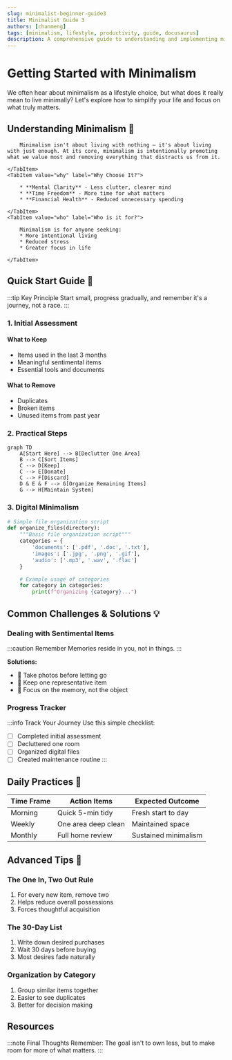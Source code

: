 ```yaml
---
slug: minimalist-beginner-guide3
title: Minimalist Guide 3
authors: [chanmeng]
tags: [minimalism, lifestyle, productivity, guide, docusaurus]
description: A comprehensive guide to understanding and implementing minimalism in your daily life, perfect for beginners seeking a simpler lifestyle.
---
```



# Getting Started with Minimalism

We often hear about minimalism as a lifestyle choice, but what does it really mean to live minimally? Let's explore how to simplify your life and focus on what truly matters.

<!--truncate-->

## Understanding Minimalism 🎯

<Tabs>
    <TabItem value="what" label="What is it?" default>

        Minimalism isn't about living with nothing – it's about living with just enough. At its core, minimalism is intentionally promoting what we value most and removing everything that distracts us from it.

    </TabItem>
    <TabItem value="why" label="Why Choose It?">

        * **Mental Clarity** - Less clutter, clearer mind
        * **Time Freedom** - More time for what matters
        * **Financial Health** - Reduced unnecessary spending

    </TabItem>
    <TabItem value="who" label="Who is it for?">

        Minimalism is for anyone seeking:
        * More intentional living
        * Reduced stress
        * Greater focus in life

    </TabItem>
</Tabs>

## Quick Start Guide 🚀

:::tip Key Principle
Start small, progress gradually, and remember it's a journey, not a race.
:::

### 1. Initial Assessment

#### What to Keep
* Items used in the last 3 months
* Meaningful sentimental items
* Essential tools and documents

#### What to Remove
* Duplicates
* Broken items
* Unused items from past year

### 2. Practical Steps

```mermaid
graph TD
    A[Start Here] --> B[Declutter One Area]
    B --> C[Sort Items]
    C --> D[Keep]
    C --> E[Donate]
    C --> F[Discard]
    D & E & F --> G[Organize Remaining Items]
    G --> H[Maintain System]
```

### 3. Digital Minimalism

```python
# Simple file organization script
def organize_files(directory):
    """Basic file organization script"""
    categories = {
        'documents': ['.pdf', '.doc', '.txt'],
        'images': ['.jpg', '.png', '.gif'],
        'audio': ['.mp3', '.wav', '.flac']
    }

    # Example usage of categories
    for category in categories:
        print(f"Organizing {category}...")
```

## Common Challenges & Solutions 💡

### Dealing with Sentimental Items

:::caution Remember
Memories reside in you, not in things.
:::

**Solutions:**
* 📸 Take photos before letting go
* 🎁 Keep one representative item
* 💭 Focus on the memory, not the object

### Progress Tracker

:::info Track Your Journey
Use this simple checklist:

- [ ] Completed initial assessment
- [ ] Decluttered one room
- [ ] Organized digital files
- [ ] Created maintenance routine
:::

## Daily Practices 📅

| Time Frame | Action Items | Expected Outcome |
|------------|--------------|------------------|
| Morning | Quick 5-min tidy | Fresh start to day |
| Weekly | One area deep clean | Maintained space |
| Monthly | Full home review | Sustained minimalism |

## Advanced Tips 🌟

### The One In, Two Out Rule
1. For every new item, remove two
2. Helps reduce overall possessions
3. Forces thoughtful acquisition

### The 30-Day List
1. Write down desired purchases
2. Wait 30 days before buying
3. Most desires fade naturally

### Organization by Category
1. Group similar items together
2. Easier to see duplicates
3. Better for decision making

## Resources

:::note Final Thoughts
Remember: The goal isn't to own less, but to make room for more of what matters.
:::
